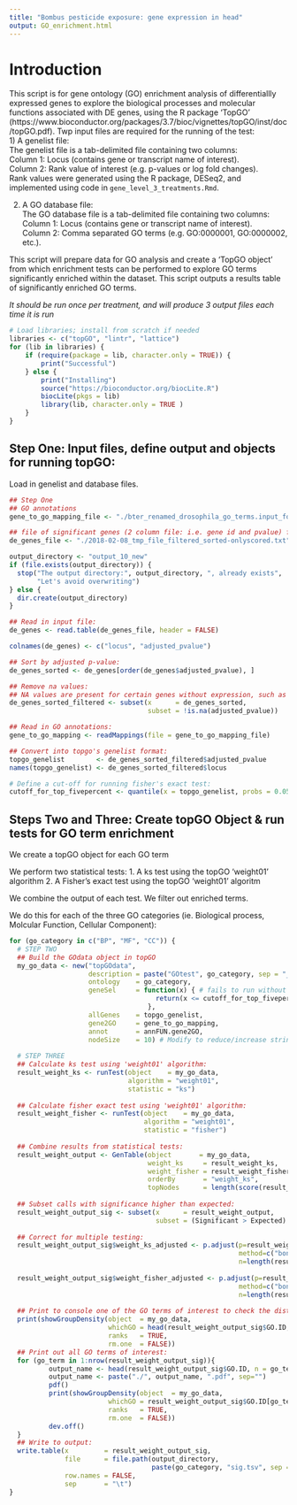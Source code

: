 ```yaml
---
title: "Bombus pesticide exposure: gene expression in head"
output: GO_enrichment.html
---
```


# Introduction 
This script is for gene ontology (GO) enrichment analysis of differentiallly expressed genes to explore the biological processes and molecular functions associated with DE genes, using the R package 'TopGO' (https://www.bioconductor.org/packages/3.7/bioc/vignettes/topGO/inst/doc/topGO.pdf).
Twp input files are required for the running of the test:  
1) A genelist file:  
The genelist file is a tab-delimited file containing two columns:  
Column 1: Locus (contains gene or transcript name of interest).  
Column 2: Rank value of interest (e.g. p-values or log fold changes).  
Rank values were generated using the R package, DESeq2, and implemented using code in ```gene_level_3_treatments.Rmd```.  

2) A GO database file:  
The GO database file is a tab-delimited file containing two columns:  
Column 1: Locus (contains gene or transcript name of interest).  
Column 2: Comma separated GO terms (e.g. GO:0000001, GO:0000002, etc.).  

This script will prepare data for GO analysis and create a 'TopGO object' from which enrichment tests can be performed to explore GO terms significantly enriched within the dataset. 
This script outputs a results table of significantly enriched GO terms.

*It should be run once per treatment, and will produce 3 output files each time it is run*

```r
# Load libraries; install from scratch if needed
libraries <- c("topGO", "lintr", "lattice")
for (lib in libraries) {
    if (require(package = lib, character.only = TRUE)) {
        print("Successful")
    } else {
        print("Installing")
        source("https://bioconductor.org/biocLite.R")
        biocLite(pkgs = lib)
        library(lib, character.only = TRUE )
    }
}
```

## Step One: Input files, define output and objects for running topGO: 
Load in genelist and database files.  

```r
## Step One
## GO annotations
gene_to_go_mapping_file <- "./bter_renamed_drosophila_go_terms.input_for_topgo.txt"

## file of significant genes (2 column file: i.e. gene id and pvalue) file:
de_genes_file <- "./2018-02-08_tmp_file_filtered_sorted-onlyscored.txt"

output_directory <- "output_10_new"
if (file.exists(output_directory)) {
  stop("The output directory:", output_directory, ", already exists",
       "Let's avoid overwriting")
} else {
  dir.create(output_directory)
}

## Read in input file:
de_genes <- read.table(de_genes_file, header = FALSE)

colnames(de_genes) <- c("locus", "adjusted_pvalue")

## Sort by adjusted p-value:
de_genes_sorted <- de_genes[order(de_genes$adjusted_pvalue), ]

## Remove na values:
## NA values are present for certain genes without expression, such as tRNAs:
de_genes_sorted_filtered <- subset(x      = de_genes_sorted,
                                   subset = !is.na(adjusted_pvalue))

## Read in GO annotations:  
gene_to_go_mapping <- readMappings(file = gene_to_go_mapping_file)

## Convert into topgo's genelist format:
topgo_genelist        <- de_genes_sorted_filtered$adjusted_pvalue
names(topgo_genelist) <- de_genes_sorted_filtered$locus

# Define a cut-off for running fisher's exact test:  
cutoff_for_top_fivepercent <- quantile(x = topgo_genelist, probs = 0.05)
```

## Steps Two and Three: Create topGO Object & run tests for GO term enrichment

We create a topGO object for each GO term

We perform two statistical tests:
1. A ks test using the topGO 'weight01' algorithm
2. A Fisher's exact test using the topGO 'weight01' algoritm

We combine the output of each test. 
We filter out enriched terms.

We do this for each of the three GO categories (ie. Biological process, Molcular Function, Cellular Component):


```r
for (go_category in c("BP", "MF", "CC")) {
  # STEP TWO
  ## Build the GOdata object in topGO
  my_go_data <- new("topGOdata",
                    description = paste("GOtest", go_category, sep = "_"),
                    ontology    = go_category,
                    geneSel     = function(x) { # fails to run without this
                                     return(x <= cutoff_for_top_fivepercent)
                                   },
                    allGenes    = topgo_genelist,
                    gene2GO     = gene_to_go_mapping,
                    annot       = annFUN.gene2GO,
                    nodeSize    = 10) # Modify to reduce/increase stringency.
  
  # STEP THREE
  ## Calculate ks test using 'weight01' algorithm:
  result_weight_ks <- runTest(object    = my_go_data,
                              algorithm = "weight01",
                              statistic = "ks")
  
  ## Calculate fisher exact test using 'weight01' algorithm:
  result_weight_fisher <- runTest(object    = my_go_data,
                                  algorithm = "weight01",
                                  statistic = "fisher")
  
  ## Combine results from statistical tests:
  result_weight_output <- GenTable(object       = my_go_data,
                                   weight_ks     = result_weight_ks,
                                   weight_fisher = result_weight_fisher,
                                   orderBy       = "weight_ks",
                                   topNodes      = length(score(result_weight_ks)))
  
  ## Subset calls with significance higher than expected:
  result_weight_output_sig <- subset(x      = result_weight_output,
                                     subset = (Significant > Expected) & (weight_ks < 0.05))
  
  ## Correct for multiple testing:
  result_weight_output_sig$weight_ks_adjusted <- p.adjust(p=result_weight_output_sig$weight_ks,
                                                          method=c("bonferroni"),
                                                          n=length(result_weight_output_sig$weight_ks))
  
  result_weight_output_sig$weight_fisher_adjusted <- p.adjust(p=result_weight_output_sig$weight_fisher,
                                                          method=c("bonferroni"),
                                                          n=length(result_weight_output_sig$weight_fisher))
                                                          
  ## Print to console one of the GO terms of interest to check the distribution of that GO term across ranked genes:
  print(showGroupDensity(object  = my_go_data,
                         whichGO = head(result_weight_output_sig$GO.ID, n = 1),
                         ranks   = TRUE,
                         rm.one  = FALSE))
  ## Print out all GO terms of interest:
  for (go_term in 1:nrow(result_weight_output_sig)){
          output_name <- head(result_weight_output_sig$GO.ID, n = go_term)
          output_name <- paste("./", output_name, ".pdf", sep="")
          pdf()
          print(showGroupDensity(object  = my_go_data,
                         whichGO = result_weight_output_sig$GO.ID[go_term],
                         ranks   = TRUE,
                         rm.one  = FALSE))
          dev.off()
  }
  ## Write to output:
  write.table(x         = result_weight_output_sig,
              file      = file.path(output_directory,
                                    paste(go_category, "sig.tsv", sep = "_")),
              row.names = FALSE,
              sep       = "\t")
}
```
